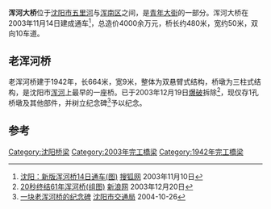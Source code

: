 {{Infobox bridge
| bridge_name=浑河大桥
| native_name=
| native_name_lang=
| image=File:Shenyang Hunhe Bridge NW.jpg
| image_size=
| alt=
| caption=
| official_name=
| other_name=
| carries=10车道
| crosses=[[浑河|浑河]]
| locale={{CHN}}[[辽宁省|辽宁省]][[沈阳市|沈阳市]]
| owner=
| maint=
| id= 
| architect=
| designer= 
| engineering=
| design =[[梁桥|梁桥]]
| material= 
| length={{convert|480|m|ft|-1}}
| width={{convert|50|m|ft|-1}}
| height=
| mainspan=
| spans=
| pierswater=
| load=
| clearance=
| below=
| life=
| builder=
| fabricator=
| begin=
| complete=
| cost=
| open=2003年11月14日（新桥）
1942年（老桥）
| inaugurated=
| toll=免费通行
| traffic=
| preceded=
| followed=
| heritage=
| collapsed=2003年12月19日（老桥）
| closed=
| replaces=
| map_cue=
| map_image=
| map_alt=
| map_text=
| map_width=
| lat= 
| long= 
| coordinates=
| references=
| extra=
}}

'''浑河大桥'''位于[[沈阳市|沈阳市]][[五里河|五里河]]与[[浑南区|浑南区]]之间，是[[青年大街|青年大街]]的一部分。浑河大桥在2003年11月14日建成通车<ref>[http://news.sohu.com/92/93/news215419392.shtml 沈阳：新版浑河桥14日通车(图)] {{Wayback|url=http://news.sohu.com/92/93/news215419392.shtml |date=20160305075331 }} [[搜狐网|搜狐网]] 2003年11月10日</ref>，总造价4000余万元，桥长约480米，宽约50米，双向10车道。

==老浑河桥==
老浑河桥建于1942年，长664米，宽9米，整体为双悬臂式结构，桥墩为三柱式结构，是沈阳市[[浑河|浑河]]上最早的一座桥。已于2003年12月19日[[爆破|爆破]]拆除<ref>[http://news.sina.com.cn/c/2003-12-20/06341385890s.shtml 20秒终结61年浑河桥(组图)] [[新浪网|新浪网]] 2003年12月20日</ref>，现仅存1孔桥墩及其他部件，并树立纪念碑<ref>[http://www.syjt.gov.cn/Syjt_Zw/html_create/news/9O92Q975PSH041026.html 一块老浑河桥的纪念碑] {{Wayback|url=http://www.syjt.gov.cn/Syjt_Zw/html_create/news/9O92Q975PSH041026.html |date=20150924112523 }} [[沈阳市交通局|沈阳市交通局]] 2004-10-26</ref>予以纪念。

==参考==
{{reflist}}

{{沈阳桥隧}}

[[Category:沈阳桥梁|Category:沈阳桥梁]]
[[Category:2003年完工橋梁|Category:2003年完工橋梁]]
[[Category:1942年完工橋梁|Category:1942年完工橋梁]]